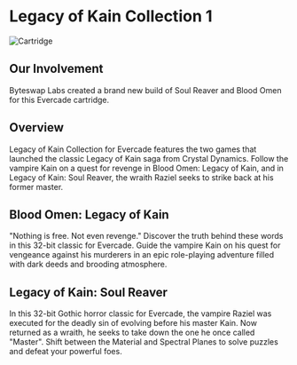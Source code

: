 # Legacy of Kain Collection 1

![Cartridge](../images/games/lok1.png)

## Our Involvement

Byteswap Labs created a brand new build of Soul Reaver and Blood Omen for this Evercade cartridge.

## Overview

Legacy of Kain Collection for Evercade features the two games that launched the classic Legacy of Kain saga from Crystal Dynamics. Follow the vampire Kain on a quest for revenge in Blood Omen: Legacy of Kain, and in Legacy of Kain: Soul Reaver, the wraith Raziel seeks to strike back at his former master.

## Blood Omen: Legacy of Kain

"Nothing is free. Not even revenge." Discover the truth behind these words in this 32-bit classic for Evercade. Guide the vampire Kain on his quest for vengeance against his murderers in an epic role-playing adventure filled with dark deeds and brooding atmosphere.

## Legacy of Kain: Soul Reaver

In this 32-bit Gothic horror classic for Evercade, the vampire Raziel was executed for the deadly sin of evolving before his master Kain. Now returned as a wraith, he seeks to take down the one he once called "Master". Shift between the Material and Spectral Planes to solve puzzles and defeat your powerful foes.
